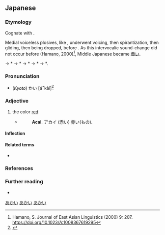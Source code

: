 ==Japanese==
{{ja-kanjitab|あか|sort=あかい|yomi=kun}}

===Etymology===
{{ja-adj-ku|赤し|aka}} Cognate with {{m|ja|明るい|tr=akarui||bright}}.

Medial voiceless plosives, like {{IPAchar|/-k-/}}, underwent voicing, then spirantization, then gliding, then being dropped, before {{IPAchar|/-i, -u, -e, -o/}}. As this intervocalic sound-change did not occur before {{IPAchar|/-a/}}(Hamano, 2000)<ref>Hamano, S. Journal of East Asian Linguistics (2000) 9: 207. https://doi.org/10.1023/A:1008367619295</ref>, Middle Japanese {{IPAchar|/akaki/}} became {{IPAchar|/akai/}} [[赤い]].

{{IPAfont|⟨akaki<sub>1</sub>⟩}} → *{{IPAfont|/akakʲi/}} → *{{IPAfont|/akagʲi/}} → *{{IPAfont|/akaɣi/}} → *{{IPAfont|/akaji/}} → *{{IPAfont|/akai/}}.

===Pronunciation===
{{ja-pron|yomi=k|あかい|acc=0|acc_ref=SMK2}}
* (''[[w:Kansai dialect|Kyoto]]'') {{overline|あ}}かい [áꜜkàì]<ref>{{R:Keihankei}}</ref>
{{ja-ojad}}

===Adjective===
{{ja-adj|infl=i|あかい}}

# the color [[red]]
#* {{RQ:Nippo Jisho|9}}
#*: '''Acai'''. アカイ (赤い) 赤い(もの).

====Inflection====
{{ja-i|あか}}

====Related terms====
* {{l|ja|赤|tr=aka}}

===References===
<references/>

===Further reading===
* {{R:Nippo Jisho}}

[[Category:ja:Colors|あかい]]
[[Category:ja:JLPT-5|あかい]]
[[Category:ja:Reds|あかい]]